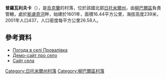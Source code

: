 {{coord|49|51|44|N|27|39|51|E|scale:30000|display=title}}

'''普羅瓦利夫卡'''（{{lang-uk|Провалівка}}），是[[烏克蘭|烏克蘭]]的村落，位於該國北部[[日托米爾州|日托米爾州]]，由[[柳巴爾區|柳巴爾區]]負責管轄，處於[[斯盧奇河|斯盧奇河]]畔，始建於1601年，面積16.44平方公里，海拔高度239米，2001年人口437，人口密度每平方公里26.58人。

==參考資料== 
* [http://weather.in.ua/ua/zhitomirskaja/21691 Погода в селі Провалівка] {{Wayback|url=http://weather.in.ua/ua/zhitomirskaja/21691 |date=20111219124240 }}
* [http://oleksandrsamolyuk.narod2.ru Демо-сайт про село]
* [http://provalivka.at.ua/ Сайт села]

{{DEFAULTSORT:Провалівка}}
[[Category:日托米爾州村落|Category:日托米爾州村落]]
[[Category:柳巴爾區村落|Category:柳巴爾區村落]]


{{Zhytomyr-geo-stub}}